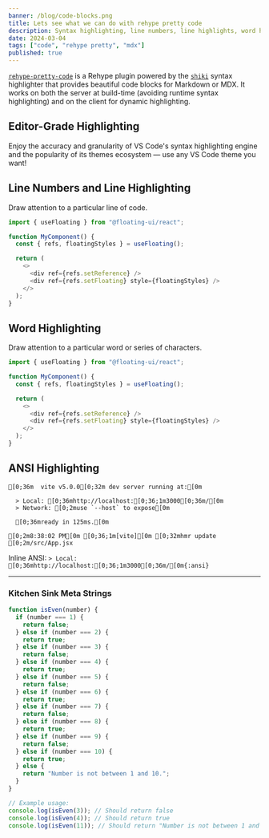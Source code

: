 ```yaml
---
banner: /blog/code-blocks.png
title: Lets see what we can do with rehype pretty code
description: Syntax highlighting, line numbers, line highlights, word highlights
date: 2024-03-04
tags: ["code", "rehype pretty", "mdx"]
published: true
---
```


[`rehype-pretty-code`](https://github.com/atomiks/rehype-pretty-code) is a Rehype plugin powered by the
[`shiki`](https://github.com/shikijs/shiki) syntax highlighter that provides beautiful code blocks for Markdown or MDX. It works on both the server at build-time (avoiding runtime syntax highlighting) and on the client for dynamic highlighting.

## Editor-Grade Highlighting

<span className="mix-blend-plus-lighter text-zinc-400/80">
  Enjoy the accuracy and granularity of VS Code's syntax highlighting engine and
  the popularity of its themes ecosystem — use any VS Code theme you want!
</span>

## Line Numbers and Line Highlighting

Draw attention to a particular line of code.

```js {4} showLineNumbers
import { useFloating } from "@floating-ui/react";

function MyComponent() {
  const { refs, floatingStyles } = useFloating();

  return (
    <>
      <div ref={refs.setReference} />
      <div ref={refs.setFloating} style={floatingStyles} />
    </>
  );
}
```

## Word Highlighting

Draw attention to a particular word or series of characters.

```js /floatingStyles/
import { useFloating } from "@floating-ui/react";

function MyComponent() {
  const { refs, floatingStyles } = useFloating();

  return (
    <>
      <div ref={refs.setReference} />
      <div ref={refs.setFloating} style={floatingStyles} />
    </>
  );
}
```

## ANSI Highlighting

```ansi
[0;36m  vite v5.0.0[0;32m dev server running at:[0m

  > Local: [0;36mhttp://localhost:[0;36;1m3000[0;36m/[0m
  > Network: [0;2muse `--host` to expose[0m

  [0;36mready in 125ms.[0m

[0;2m8:38:02 PM[0m [0;36;1m[vite][0m [0;32mhmr update [0;2m/src/App.jsx
```

Inline ANSI: `> Local: [0;36mhttp://localhost:[0;36;1m3000[0;36m/[0m{:ansi}`

---

### Kitchen Sink Meta Strings

```js showLineNumbers {2-4} title="isEven.js" /console/ caption="Im a caption"
function isEven(number) {
  if (number === 1) {
    return false;
  } else if (number === 2) {
    return true;
  } else if (number === 3) {
    return false;
  } else if (number === 4) {
    return true;
  } else if (number === 5) {
    return false;
  } else if (number === 6) {
    return true;
  } else if (number === 7) {
    return false;
  } else if (number === 8) {
    return true;
  } else if (number === 9) {
    return false;
  } else if (number === 10) {
    return true;
  } else {
    return "Number is not between 1 and 10.";
  }
}

// Example usage:
console.log(isEven(3)); // Should return false
console.log(isEven(4)); // Should return true
console.log(isEven(11)); // Should return "Number is not between 1 and 10."
```
